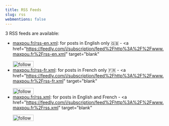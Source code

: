 ```yaml
---
title: RSS Feeds
slug: rss
webmentions: false
---
```


3 RSS feeds are available:

- [maxpou.fr/rss-en.xml](/rss-en.xml): for posts in English only 🇬🇧 -
  <a
    href="https://feedly.com/i/subscription/feed%2Fhttp%3A%2F%2Fwww.maxpou.fr%2Frss-en.xml"
    target="blank"
  >
    <img
      id="feedlyFollow"
      src="https://s3.feedly.com/img/follows/feedly-follow-rectangle-flat-small_2x.png"
      alt="follow me in feedly"
      width="66"
      height="20"
    />
  </a>
- [maxpou.fr/rss-fr.xml](/rss-fr.xml): for posts in French only 🇫🇷 -
  <a
    href="https://feedly.com/i/subscription/feed%2Fhttp%3A%2F%2Fwww.maxpou.fr%2Frss-fr.xml"
    target="blank"
  >
    <img
      id="feedlyFollow"
      src="https://s3.feedly.com/img/follows/feedly-follow-rectangle-flat-small_2x.png"
      alt="follow me in feedly"
      width="66"
      height="20"
    />
  </a>
- [maxpou.fr/rss.xml](/rss.xml): for posts in English and French -
  <a
    href="https://feedly.com/i/subscription/feed%2Fhttp%3A%2F%2Fwww.maxpou.fr%2Frss.xml"
    target="blank"
  >
    <img
      id="feedlyFollow"
      src="https://s3.feedly.com/img/follows/feedly-follow-rectangle-flat-small_2x.png"
      alt="follow me in feedly"
      width="66"
      height="20"
    />
  </a>
